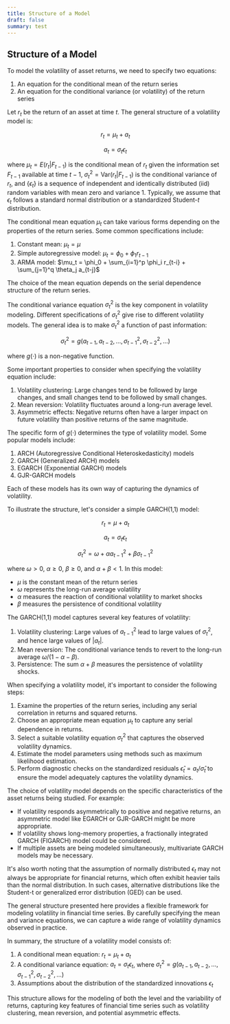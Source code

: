```yaml
---
title: Structure of a Model
draft: false
summary: test
---
```



<TOCInline toc={props.toc} asDisclosure />

## Structure of a Model

To model the volatility of asset returns, we need to specify two equations:

1. An equation for the conditional mean of the return series
2. An equation for the conditional variance (or volatility) of the return series

Let $r_t$ be the return of an asset at time $t$. The general structure of a volatility model is:

$$
r_t = \mu_t + a_t
$$

$$
a_t = \sigma_t \epsilon_t
$$

where $\mu_t = E(r_t | F_{t-1})$ is the conditional mean of $r_t$ given the information set $F_{t-1}$ available at time $t-1$, $\sigma_t^2 = \text{Var}(r_t | F_{t-1})$ is the conditional variance of $r_t$, and $\{\epsilon_t\}$ is a sequence of independent and identically distributed (iid) random variables with mean zero and variance 1. Typically, we assume that $\epsilon_t$ follows a standard normal distribution or a standardized Student-$t$ distribution.

The conditional mean equation $\mu_t$ can take various forms depending on the properties of the return series. Some common specifications include:

1. Constant mean: $\mu_t = \mu$
2. Simple autoregressive model: $\mu_t = \phi_0 + \phi_1 r_{t-1}$
3. ARMA model: $\mu_t = \phi_0 + \sum_{i=1}^p \phi_i r_{t-i} + \sum_{j=1}^q \theta_j a_{t-j}$

The choice of the mean equation depends on the serial dependence structure of the return series.

The conditional variance equation $\sigma_t^2$ is the key component in volatility modeling. Different specifications of $\sigma_t^2$ give rise to different volatility models. The general idea is to make $\sigma_t^2$ a function of past information:

$$
\sigma_t^2 = g(a_{t-1}, a_{t-2}, \ldots, \sigma_{t-1}^2, \sigma_{t-2}^2, \ldots)
$$

where $g(\cdot)$ is a non-negative function.

Some important properties to consider when specifying the volatility equation include:

1. Volatility clustering: Large changes tend to be followed by large changes, and small changes tend to be followed by small changes.
2. Mean reversion: Volatility fluctuates around a long-run average level.
3. Asymmetric effects: Negative returns often have a larger impact on future volatility than positive returns of the same magnitude.

The specific form of $g(\cdot)$ determines the type of volatility model. Some popular models include:

1. ARCH (Autoregressive Conditional Heteroskedasticity) models
2. GARCH (Generalized ARCH) models
3. EGARCH (Exponential GARCH) models
4. GJR-GARCH models

Each of these models has its own way of capturing the dynamics of volatility.

To illustrate the structure, let's consider a simple GARCH(1,1) model:

$$
r_t = \mu + a_t
$$

$$
a_t = \sigma_t \epsilon_t
$$

$$
\sigma_t^2 = \omega + \alpha a_{t-1}^2 + \beta \sigma_{t-1}^2
$$

where $\omega > 0$, $\alpha \geq 0$, $\beta \geq 0$, and $\alpha + \beta < 1$. In this model:

- $\mu$ is the constant mean of the return series
- $\omega$ represents the long-run average volatility
- $\alpha$ measures the reaction of conditional volatility to market shocks
- $\beta$ measures the persistence of conditional volatility

The GARCH(1,1) model captures several key features of volatility:

1. Volatility clustering: Large values of $a_{t-1}^2$ lead to large values of $\sigma_t^2$, and hence large values of $|a_t|$.
2. Mean reversion: The conditional variance tends to revert to the long-run average $\omega/(1-\alpha-\beta)$.
3. Persistence: The sum $\alpha + \beta$ measures the persistence of volatility shocks.

When specifying a volatility model, it's important to consider the following steps:

1. Examine the properties of the return series, including any serial correlation in returns and squared returns.
2. Choose an appropriate mean equation $\mu_t$ to capture any serial dependence in returns.
3. Select a suitable volatility equation $\sigma_t^2$ that captures the observed volatility dynamics.
4. Estimate the model parameters using methods such as maximum likelihood estimation.
5. Perform diagnostic checks on the standardized residuals $\hat{\epsilon}_t = a_t / \hat{\sigma}_t$ to ensure the model adequately captures the volatility dynamics.

The choice of volatility model depends on the specific characteristics of the asset returns being studied. For example:

- If volatility responds asymmetrically to positive and negative returns, an asymmetric model like EGARCH or GJR-GARCH might be more appropriate.
- If volatility shows long-memory properties, a fractionally integrated GARCH (FIGARCH) model could be considered.
- If multiple assets are being modeled simultaneously, multivariate GARCH models may be necessary.

It's also worth noting that the assumption of normally distributed $\epsilon_t$ may not always be appropriate for financial returns, which often exhibit heavier tails than the normal distribution. In such cases, alternative distributions like the Student-t or generalized error distribution (GED) can be used.

The general structure presented here provides a flexible framework for modeling volatility in financial time series. By carefully specifying the mean and variance equations, we can capture a wide range of volatility dynamics observed in practice.

In summary, the structure of a volatility model consists of:

1. A conditional mean equation: $r_t = \mu_t + a_t$
2. A conditional variance equation: $a_t = \sigma_t \epsilon_t$, where $\sigma_t^2 = g(a_{t-1}, a_{t-2}, \ldots, \sigma_{t-1}^2, \sigma_{t-2}^2, \ldots)$
3. Assumptions about the distribution of the standardized innovations $\epsilon_t$

This structure allows for the modeling of both the level and the variability of returns, capturing key features of financial time series such as volatility clustering, mean reversion, and potential asymmetric effects.
